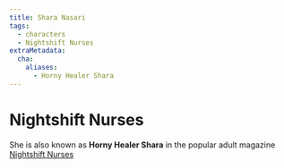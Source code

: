 ```yaml
---
title: Shara Nasari
tags:
  - characters
  - Nightshift Nurses
extraMetadata:
  cha:
    aliases:
      - Horny Healer Shara
---
```



<Stub />

# Nightshift Nurses
She is also known as **Horny Healer Shara** in the popular adult magazine [Nightshift Nurses](../organizations/nightshift-nurses.mdx)
